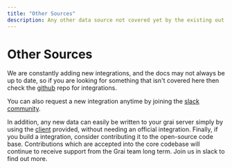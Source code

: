 ```yaml
---
title: "Other Sources"
description: Any other data source not covered yet by the existing out of the box integration
---
```


# Other Sources

We are constantly adding new integrations, and the docs may not always be up to date, so if you are looking for something that isn't covered here then check the [github](https://github.com/grai-io/grai-core/tree/master/grai-integrations) repo for integrations.

You can also request a new integration anytime by joining the [slack community](https://join.slack.com/t/graicommunity/shared_invite/zt-1il70kfeb-TaCm5fwHg_quWCpKNYyj6w).

In addition, any new data can easily be written to your grai server simply by using the [client](/core/tooling/client) provided, without needing an official integration.
Finally, if you build a integration, consider contributing it to the open-source code base.
Contributions which are accepted into the core codebase will continue to receive support from the Grai team long term.
Join us in slack to find out more.
